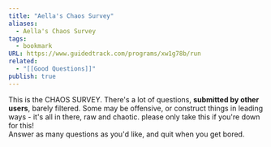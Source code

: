 ```yaml
---
title: "Aella's Chaos Survey"
aliases:
  - Aella's Chaos Survey
tags:
  - bookmark
URL: https://www.guidedtrack.com/programs/xw1g78b/run
related:
  - "[[Good Questions]]"
publish: true
---
```




This is the CHAOS SURVEY. There's a lot of questions, **submitted by other users**, barely filtered. Some may be offensive, or construct things in leading ways - it's all in there, raw and chaotic. please only take this if you're down for this!  
Answer as many questions as you'd like, and quit when you get bored.
